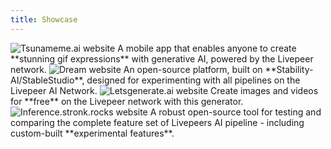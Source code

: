 ```yaml
---
title: Showcase
---
```


<CardGroup cols={2}>
  <Card title="Tsunameme.ai" href="https://www.tsunameme.ai/">
    <img
      src="/images/ai/showcase/tsunameme_ai.png"
      alt="Tsunameme.ai website"
      noZoom
    />
    A mobile app that enables anyone to create **stunning gif expressions** with
    generative AI, powered by the Livepeer network.
  </Card>
  <Card
    title="Dream (by livepeer.cloud)"
    href="https://dream.livepeer.cloud/generate"
  >
    <img src="/images/ai/showcase/dream.png" alt="Dream website" noZoom />
    An open-source platform, built on **Stability-AI/StableStudio**, designed for
    experimenting with all pipelines on the Livepeer AI Network.
  </Card>
  <Card title="Letsgenerate.ai" href="https://letsgenerate.ai">
    <img
      src="/images/ai/showcase/letsgenerate_ai.png"
      alt="Letsgenerate.ai website"
      noZoom
    />
    Create images and videos for **free** on the Livepeer network with this generator.
  </Card>
  <Card title="Inference.stronk.rocks" href="https://inference.stronk.rocks">
    <img
      src="/images/ai/showcase/inference_stronk_rocks.png"
      alt="Inference.stronk.rocks website"
      noZoom
    />
    A robust open-source tool for testing and comparing the complete feature set
    of Livepeers AI pipeline - including custom-built **experimental features**.
  </Card>
</CardGroup>
